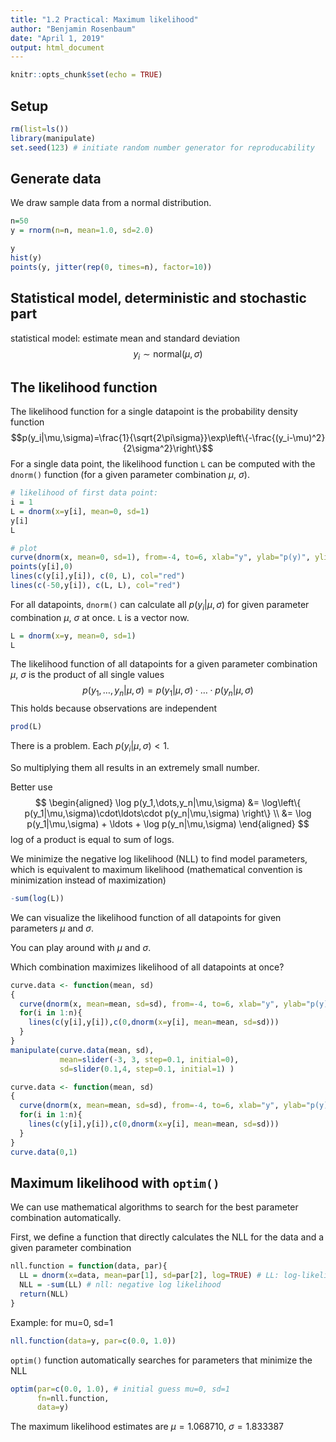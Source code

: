 ```yaml
---
title: "1.2 Practical: Maximum likelihood"
author: "Benjamin Rosenbaum"
date: "April 1, 2019"
output: html_document
---
```


```r
knitr::opts_chunk$set(echo = TRUE)
```

## Setup

```r
rm(list=ls())
library(manipulate)
set.seed(123) # initiate random number generator for reproducability
```

## Generate data

We draw sample data from a normal distribution.
```r
n=50
y = rnorm(n=n, mean=1.0, sd=2.0)

y
hist(y)
points(y, jitter(rep(0, times=n), factor=10))
```

## Statistical model, deterministic and stochastic part

statistical model: estimate mean and standard deviation
$$ y_i \sim \text{normal}(\mu, \sigma)$$ 

## The likelihood function 

The likelihood function for a single datapoint is the probability density function $$p(y_i|\mu,\sigma)=\frac{1}{\sqrt{2\pi\sigma}}\exp\left\{-\frac{(y_i-\mu)^2}{2\sigma^2}\right\}$$
For a single data point, the likelihood function `L` can be computed with the `dnorm()` function (for a given parameter combination $\mu$, $\sigma$).

```r
# likelihood of first data point:
i = 1
L = dnorm(x=y[i], mean=0, sd=1)
y[i]
L

# plot
curve(dnorm(x, mean=0, sd=1), from=-4, to=6, xlab="y", ylab="p(y)", ylim=c(0, 0.6))
points(y[i],0)
lines(c(y[i],y[i]), c(0, L), col="red")
lines(c(-50,y[i]), c(L, L), col="red")
```

For all datapoints, `dnorm()` can calculate all $p(y_i|\mu,\sigma)$ for given parameter combination $\mu$, $\sigma$ at once. `L` is a vector now.
```r
L = dnorm(x=y, mean=0, sd=1)
L
```

The likelihood function of all datapoints for a given parameter combination  $\mu$, $\sigma$ is the product of all single values
$$p(y_1,\dots,y_n|\mu,\sigma)=p(y_1|\mu,\sigma)\cdot \ldots \cdot p(y_n|\mu,\sigma)$$
This holds because observations are independent
```r
prod(L)
```

There is a problem. Each $p(y_i|\mu,\sigma)<1$. 

So multiplying them all results in an extremely small number. 

Better use 
$$
\begin{aligned}
\log p(y_1,\dots,y_n|\mu,\sigma) &= \log\left\{ p(y_1|\mu,\sigma)\cdot\ldots\cdot p(y_n|\mu,\sigma)  \right\} \\ 
&= \log p(y_1|\mu,\sigma) + \ldots + \log p(y_n|\mu,\sigma)
\end{aligned}
$$
log of a product is equal to sum of logs. 

We minimize the negative log likelihood (NLL) to find model parameters, which is equivalent to maximum likelihood (mathematical convention is minimization instead of maximization)
```r
-sum(log(L))
```


We can visualize the likelihood function of all datapoints for given parameters $\mu$ and $\sigma$.

You can play around with $\mu$ and $\sigma$. 

Which combination maximizes likelihood of all datapoints at once?
```r
curve.data <- function(mean, sd)
{
  curve(dnorm(x, mean=mean, sd=sd), from=-4, to=6, xlab="y", ylab="p(y)", ylim=c(0, 0.6))
  for(i in 1:n){
    lines(c(y[i],y[i]),c(0,dnorm(x=y[i], mean=mean, sd=sd)))
  }
}
manipulate(curve.data(mean, sd), 
           mean=slider(-3, 3, step=0.1, initial=0), 
           sd=slider(0.1,4, step=0.1, initial=1) )
```

```r
curve.data <- function(mean, sd)
{
  curve(dnorm(x, mean=mean, sd=sd), from=-4, to=6, xlab="y", ylab="p(y)", ylim=c(0, 0.6))
  for(i in 1:n){
    lines(c(y[i],y[i]),c(0,dnorm(x=y[i], mean=mean, sd=sd)))
  }
}
curve.data(0,1)
```

## Maximum likelihood with `optim()` 

We can use mathematical algorithms to search for the best parameter combination automatically. 

First, we define a function that directly calculates the NLL for the data and a given parameter combination

```r
nll.function = function(data, par){ 
  LL = dnorm(x=data, mean=par[1], sd=par[2], log=TRUE) # LL: log-likelihood
  NLL = -sum(LL) # nll: negative log likelihood
  return(NLL)
}
```

Example: for mu=0, sd=1

```r
nll.function(data=y, par=c(0.0, 1.0))
```

`optim()` function automatically searches for parameters that minimize the NLL

```r
optim(par=c(0.0, 1.0), # initial guess mu=0, sd=1
      fn=nll.function,
      data=y)
``` 

The maximum likelihood estimates are $\mu=1.068710$, $\sigma=1.833387$

